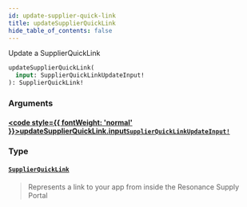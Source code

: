 ```yaml
---
id: update-supplier-quick-link
title: updateSupplierQuickLink
hide_table_of_contents: false
---
```








Update a SupplierQuickLink

```graphql
updateSupplierQuickLink(
  input: SupplierQuickLinkUpdateInput!
): SupplierQuickLink!
```


### Arguments

#### [<code style={{ fontWeight: 'normal' }}>updateSupplierQuickLink.<b>input</b></code>](#)<Bullet />[`SupplierQuickLinkUpdateInput!`](/supply/api/graphql-admin/reference/inputs/supplier-quick-link-update-input) <Badge class="secondary" text="non-null"/> <Badge class="secondary" text="input"/>
> 
> 

### Type

#### [`SupplierQuickLink`](/supply/api/graphql-admin/reference/objects/supplier-quick-link) <Badge class="secondary" text="object"/>
> Represents a link to your app from inside the Resonance Supply Portal
> 





